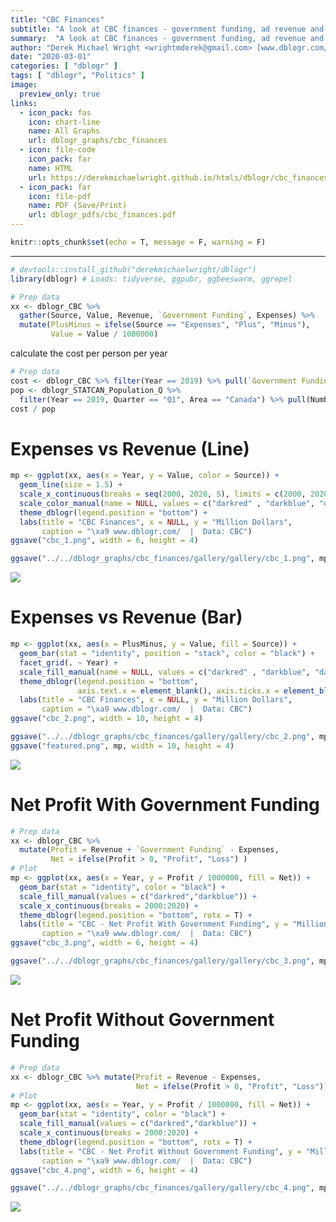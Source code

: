 ```yaml
---
title: "CBC Finances"
subtitle: "A look at CBC finances - government funding, ad revenue and total profit"
summary:  "A look at CBC finances - government funding, ad revenue and total profit"
author: "Derek Michael Wright <wrightmderek@gmail.com> [www.dblogr.com/](https://dblogr.netlify.com/)"
date: "2020-03-01"
categories: [ "dblogr" ]
tags: [ "dblogr", "Politics" ]
image:
  preview_only: true
links: 
  - icon_pack: fas
    icon: chart-line
    name: All Graphs
    url: dblogr_graphs/cbc_finances
  - icon: file-code
    icon_pack: far
    name: HTML
    url: https://derekmichaelwright.github.io/htmls/dblogr/cbc_finances.html
  - icon_pack: far
    icon: file-pdf
    name: PDF (Save/Print)
    url: dblogr_pdfs/cbc_finances.pdf
---
```


```r
knitr::opts_chunk$set(echo = T, message = F, warning = F)
```

---

```r
# devtools::install_github("derekmichaelwright/dblogr")
library(dblogr) # Loads: tidyverse, ggpubr, ggbeeswarm, ggrepel
```

```r
# Prep data
xx <- dblogr_CBC %>% 
  gather(Source, Value, Revenue, `Government Funding`, Expenses) %>%
  mutate(PlusMinus = ifelse(Source == "Expenses", "Plus", "Minus"),
         Value = Value / 1000000)
```

calculate the cost per person per year

```r
# Prep data
cost <- dblogr_CBC %>% filter(Year == 2019) %>% pull(`Government Funding`) 
pop <- dblogr_STATCAN_Population_Q %>% 
  filter(Year == 2019, Quarter == "Q1", Area == "Canada") %>% pull(Number)
cost / pop
```

\pagebreak

# Expenses vs Revenue (Line)

```r
mp <- ggplot(xx, aes(x = Year, y = Value, color = Source)) + 
  geom_line(size = 1.5) + 
  scale_x_continuous(breaks = seq(2000, 2020, 5), limits = c(2000, 2020)) +
  scale_color_manual(name = NULL, values = c("darkred" , "darkblue", "darkgreen")) +
  theme_dblogr(legend.position = "bottom") +
  labs(title = "CBC Finances", x = NULL, y = "Million Dollars",
       caption = "\xa9 www.dblogr.com/  |  Data: CBC")
ggsave("cbc_1.png", width = 6, height = 4)
```

```r
ggsave("../../dblogr_graphs/cbc_finances/gallery/gallery/cbc_1.png", mp, width = 6, height = 4)
```

![](cbc_1.png)

\pagebreak

# Expenses vs Revenue (Bar)

```r
mp <- ggplot(xx, aes(x = PlusMinus, y = Value, fill = Source)) + 
  geom_bar(stat = "identity", position = "stack", color = "black") +
  facet_grid(. ~ Year) +
  scale_fill_manual(name = NULL, values = c("darkred" , "darkblue", "darkgreen")) +
  theme_dblogr(legend.position = "bottom",
               axis.text.x = element_blank(), axis.ticks.x = element_blank()) +
  labs(title = "CBC Finances", x = NULL, y = "Million Dollars",
       caption = "\xa9 www.dblogr.com/  |  Data: CBC")
ggsave("cbc_2.png", width = 10, height = 4)
```

```r
ggsave("../../dblogr_graphs/cbc_finances/gallery/gallery/cbc_2.png", mp, width = 10, height = 4)
ggsave("featured.png", mp, width = 10, height = 4)
```

![](cbc_2.png)

\pagebreak

# Net Profit With Government Funding

```r
# Prep data
xx <- dblogr_CBC %>% 
  mutate(Profit = Revenue + `Government Funding` - Expenses,
         Net = ifelse(Profit > 0, "Profit", "Loss") )
# Plot
mp <- ggplot(xx, aes(x = Year, y = Profit / 1000000, fill = Net)) + 
  geom_bar(stat = "identity", color = "black") +
  scale_fill_manual(values = c("darkred","darkblue")) +
  scale_x_continuous(breaks = 2000:2020) +
  theme_dblogr(legend.position = "bottom", rotx = T) +
  labs(title = "CBC - Net Profit With Government Funding", y = "Million Dollars",
       caption = "\xa9 www.dblogr.com/  |  Data: CBC")
ggsave("cbc_3.png", width = 6, height = 4)
```

```r
ggsave("../../dblogr_graphs/cbc_finances/gallery/gallery/cbc_3.png", mp, width = 6, height = 4)
```

![](cbc_3.png)

\pagebreak

# Net Profit Without Government Funding

```r
# Prep data
xx <- dblogr_CBC %>% mutate(Profit = Revenue - Expenses,
                            Net = ifelse(Profit > 0, "Profit", "Loss"))
# Plot
mp <- ggplot(xx, aes(x = Year, y = Profit / 1000000, fill = Net)) + 
  geom_bar(stat = "identity", color = "black") +
  scale_fill_manual(values = c("darkred","darkblue")) +
  scale_x_continuous(breaks = 2000:2020) +
  theme_dblogr(legend.position = "bottom", rotx = T) +
  labs(title = "CBC - Net Profit Without Government Funding", y = "Million Dollars",
       caption = "\xa9 www.dblogr.com/  |  Data: CBC")
ggsave("cbc_4.png", width = 6, height = 4)
```

```r
ggsave("../../dblogr_graphs/cbc_finances/gallery/gallery/cbc_4.png", mp, width = 6, height = 4)
```

![](cbc_4.png)
